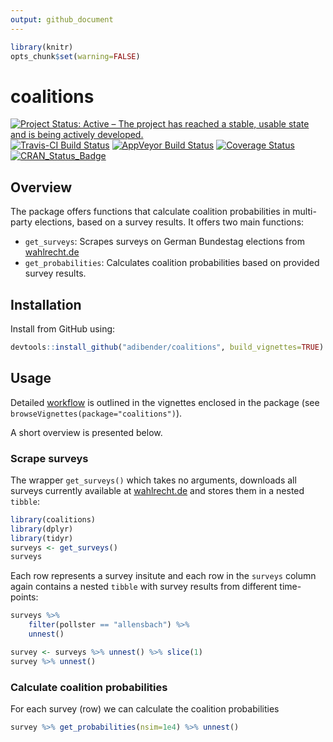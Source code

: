 ```yaml
---
output: github_document
---
```


```r
library(knitr)
opts_chunk$set(warning=FALSE)
```

# coalitions

[![Project Status: Active – The project has reached a stable, usable state and is being actively developed.](http://www.repostatus.org/badges/latest/active.svg)](http://www.repostatus.org/#active)
[![Travis-CI Build Status](https://travis-ci.org/adibender/coalitions.svg?branch=master)](https://travis-ci.org/adibender/coalitions)
[![AppVeyor Build Status](https://ci.appveyor.com/api/projects/status/github/adibender/coalitions?branch=master&svg=true)](https://ci.appveyor.com/project/adibender/coalitions)
[![Coverage Status](https://codecov.io/github/adibender/coalitions/master.svg)](https://codecov.io/github/adibender/coalitions?branch=master)
[![CRAN_Status_Badge](http://www.r-pkg.org/badges/version/coalitions)](https://cran.r-project.org/package=coalitions)


## Overview

The package offers functions that calculate coalition probabilities
in multi-party elections, based on a survey results.
It offers two main functions:

- `get_surveys`: Scrapes surveys on German Bundestag elections from [wahlrecht.de](http://www.wahlrecht.de)
- `get_probabilities`: Calculates coalition probabilities based on provided survey results.

## Installation

Install from GitHub using:
```r
devtools::install_github("adibender/coalitions", build_vignettes=TRUE)
```


## Usage

Detailed [workflow](https://adibender.github.io/coalitions/articles/workflow.html) is outlined in the vignettes enclosed in the package
(see `browseVignettes(package="coalitions")`).

A short overview is presented below.


### Scrape surveys

The wrapper `get_surveys()` which takes no arguments, downloads all surveys currently available at [wahlrecht.de](http://www.wahlrecht.de/umfragen) and stores them in a nested `tibble`:

```r
library(coalitions)
library(dplyr)
library(tidyr)
surveys <- get_surveys()
surveys
```

Each row represents a survey insitute and each row in the `surveys` column again contains a nested `tibble` with survey results from different time-points:

```r
surveys %>%
    filter(pollster == "allensbach") %>%
    unnest()

survey <- surveys %>% unnest() %>% slice(1)
survey %>% unnest()
```

### Calculate coalition probabilities
For each survey (row) we can calculate the coalition probabilities

```r
survey %>% get_probabilities(nsim=1e4) %>% unnest()
```
